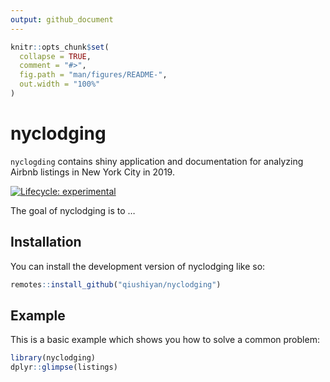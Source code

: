 ```yaml
---
output: github_document
---
```


<!-- README.md is generated from README.Rmd. Please edit that file -->

```r
knitr::opts_chunk$set(
  collapse = TRUE,
  comment = "#>",
  fig.path = "man/figures/README-",
  out.width = "100%"
)
```

# nyclodging

`nyclogding` contains shiny application and documentation for analyzing Airbnb listings in New York City in 2019. 

<!-- badges: start -->
[![Lifecycle: experimental](https://img.shields.io/badge/lifecycle-experimental-orange.svg)](https://lifecycle.r-lib.org/articles/stages.html#experimental)
<!-- badges: end -->

The goal of nyclodging is to ...

## Installation

You can install the development version of nyclodging like so:

``` r
remotes::install_github("qiushiyan/nyclodging")
```

## Example

This is a basic example which shows you how to solve a common problem:

```r
library(nyclodging)
dplyr::glimpse(listings)
```

